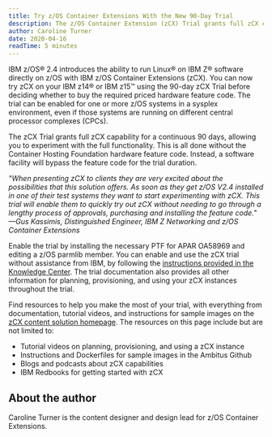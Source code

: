 ```yaml
---
title: Try z/OS Container Extensions With the New 90-Day Trial
description: The z/OS Container Extension (zCX) Trial grants full zCX capability for a continuous 90 days, allowing you to experiment with the full functionality.
author: Caroline Turner
date: 2020-04-16
readTime: 5 minutes
---
```


IBM z/OS® 2.4 introduces the ability to run Linux® on IBM Z® software directly on z/OS with IBM z/OS Container Extensions (zCX). 
You can now try zCX on your IBM z14® or IBM z15™ using the 90-day zCX Trial before deciding whether to buy the required priced 
hardware feature code. The trial can be enabled for one or more z/OS systems in a sysplex environment, even if those systems 
are running on different central processor complexes (CPCs).

The zCX Trial grants full zCX capability for a continuous 90 days, allowing you to experiment with the full functionality. 
This is all done without the Container Hosting Foundation hardware feature code. Instead, a software facility will bypass the feature code for the trial duration.

*"When presenting zCX to clients they are very excited about the possibilities that this solution offers. As soon as they get z/OS V2.4 installed in one of their test 
systems they want to start experimenting with zCX. This trial will enable them to quickly try out zCX without needing to go through a lengthy process of approvals, 
purchasing and installing the feature code."  
—Gus Kassimis, Distinguished Engineer, IBM Z Networking and z/OS Container Extensions*

Enable the trial by installing the necessary PTF for APAR OA58969 and editing a z/OS parmlib member. 
You can enable and use the zCX trial without assistance from IBM, by following the [instructions provided in the Knowledge Center](https://www.ibm.com/docs/en/zos/2.4.0?topic=extensions-zcx-trial). 
The trial documentation also provides all other information for planning, provisioning, and using your zCX instances throughout the trial.

Find resources to help you make the most of your trial, with everything from documentation, tutorial videos, and 
instructions for sample images on the [zCX content solution homepage](https://www.ibm.com/support/z-content-solutions/container-extensions). 
The resources on this page include but are not limited to: 

- Tutorial videos on planning, provisioning, and using a zCX instance
- Instructions and Dockerfiles for sample images in the Ambitus Github
- Blogs and podcasts about zCX capabilities
- IBM Redbooks for getting started with zCX

## About the author

Caroline Turner is the content designer and design lead for z/OS Container Extensions.

